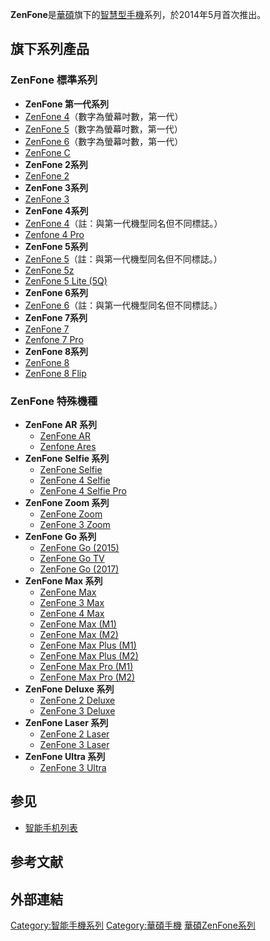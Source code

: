 {{Infobox information appliance
| name         = Asus ZenFone系列
| aka          = ASUS Phone
| logo         = ZenFone Logo.svg
| image        =
| caption      = ASUS ZenFone
| manufacturer = [[華碩|華碩]]
| type         = [[智慧型手機|智慧型手機]]
| os           = [[Android|Android]]
|platform=[[ZenUI|ZenUI]]
| input        = [[觸控式螢幕|觸控式螢幕]]
|website=[https://www.asus.com/tw/Phone/ZenFone-Products/ ZenFone]
|related=[[華碩PadFone系列|PadFone]]}}

'''ZenFone'''是[[華碩|華碩]]旗下的[[智慧型手機|智慧型手機]]系列，於2014年5月首次推出。

== 旗下系列產品 ==
===ZenFone 標準系列===
* '''ZenFone 第一代系列'''
* [[華碩ZenFone_4_(2014)|ZenFone 4]]（數字為螢幕吋數，第一代）
* [[華碩ZenFone_5_(2014)|ZenFone 5]]（數字為螢幕吋數，第一代）
* [[華碩ZenFone_6_(2014)|ZenFone 6]]（數字為螢幕吋數，第一代）
* [[ZenFone_C|ZenFone C]]
* '''ZenFone 2系列'''
* [[ZenFone_2|ZenFone 2]]
* '''ZenFone 3系列'''
* [[ZenFone_3|ZenFone 3]]
* '''ZenFone 4系列'''
* [[華碩ZenFone_4_(2017)|ZenFone 4]]（註：與第一代機型同名但不同標誌。）
*[[ZenFone_4|Zenfone 4 Pro]]
* '''ZenFone 5系列'''
* [[華碩ZenFone_5_(2018)|ZenFone 5]]（註：與第一代機型同名但不同標誌。）
* [[華碩ZenFone_5_(2018)|ZenFone 5z]] 
* [[華碩ZenFone_5_(2018)|ZenFone 5 Lite (5Q)]] 
* '''ZenFone 6系列'''
* [[華碩ZenFone_6_(2019)|ZenFone 6]]（註：與第一代機型同名但不同標誌。）
* '''ZenFone 7系列'''
* [[華碩ZenFone_7|ZenFone 7]]
*[[華碩ZenFone_7|Zenfone 7 Pro]]
* '''ZenFone 8系列'''
* [[華碩ZenFone_8|ZenFone 8]]
* [[華碩ZenFone_8|ZenFone 8 Flip]]

===ZenFone 特殊機種===
* '''ZenFone AR 系列'''
** [[ZenFone_AR|ZenFone AR]]
** [[Zenfone_Ares|Zenfone Ares]]
* '''ZenFone Selfie 系列'''
** [[ZenFone_Selfie|ZenFone Selfie]]
** [[華碩ZenFone_4_Selfie|ZenFone 4 Selfie]]
** [[華碩ZenFone_4_Selfie_Pro|ZenFone 4 Selfie Pro]]
* '''ZenFone Zoom 系列'''
** [[ZenFone_Zoom|ZenFone Zoom]]
** [[ZenFone_3_Zoom|ZenFone 3 Zoom]]
* '''ZenFone Go 系列'''
** [[ZenFone_Go_(2015)|ZenFone Go (2015)]]
** [[華碩ZenFone_Go_TV|ZenFone Go TV]]
** [[華碩ZenFone_Go_(2017)|ZenFone Go (2017)]]
* '''ZenFone Max 系列'''
** [[ZenFone_Max|ZenFone Max]]
** [[ZenFone_3_Max|ZenFone 3 Max]]
** [[華碩ZenFone_4_Max|ZenFone 4 Max]]
** [[華碩ZenFone_Max_(M1)|ZenFone Max (M1)]]
** [[華碩ZenFone_Max_(M2)|ZenFone Max (M2)]]
** [[華碩ZenFone_Max_Plus_(M1)|ZenFone Max Plus (M1)]]
** [[華碩ZenFone_Max_Plus_(M2)|ZenFone Max Plus (M2)]]
** [[華碩ZenFone_Max_Pro_(M1)|ZenFone Max Pro (M1)]]
** [[華碩ZenFone_Max_Pro_(M2)|ZenFone Max Pro (M2)]]
* '''ZenFone Deluxe 系列'''
** [[ZenFone_2_Deluxe|ZenFone 2 Deluxe]]
** [[ZenFone_3_Deluxe|ZenFone 3 Deluxe]]
* '''ZenFone Laser 系列'''
** [[ZenFone_2_Laser|ZenFone 2 Laser]]
** [[ZenFone_3_Laser|ZenFone 3 Laser]]
* '''ZenFone Ultra 系列'''
** [[ZenFone_3_Ultra|ZenFone 3 Ultra]]

== 参见 ==
* [[智能手机列表|智能手机列表]]
== 参考文献 ==
{{Reflist}}

== 外部連結 ==
{{Commons_category-inline|ASUS ZenFone}}
{{Asus}}

[[Category:智能手機系列|Category:智能手機系列]]
[[Category:華碩手機|Category:華碩手機]]
[[Category:華碩ZenFone系列|]]